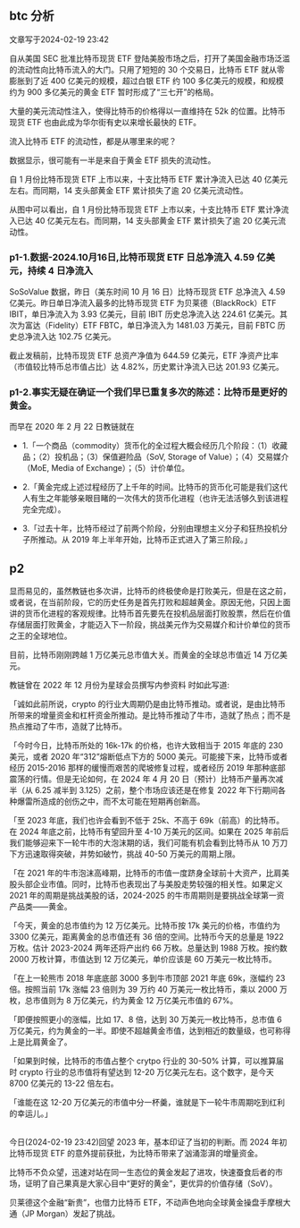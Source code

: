 
## btc 分析
文章写于2024-02-19 23:42

自从美国 SEC 批准比特币现货 ETF 登陆美股市场之后，打开了美国金融市场泛滥的流动性向比特币流入的大门。只用了短短的 30 个交易日，比特币 ETF 就从零膨胀到了近 400 亿美元的规模，超过白银 ETF 约 100 多亿美元的规模，和规模约为 900 多亿美元的黄金 ETF 暂时形成了“三七开”的格局。

大量的美元流动性注入，使得比特币的价格得以一直维持在 52k 的位置。比特币现货 ETF 也由此成为华尔街有史以来增长最快的 ETF。

流入比特币 ETF 的流动性，都是从哪里来的呢？

数据显示，很可能有一半是来自于黄金 ETF 损失的流动性。

自 1 月份比特币现货 ETF 上市以来，十支比特币 ETF 累计净流入已达 40 亿美元左右。而同期，14 支头部黄金 ETF 累计损失了逾 20 亿美元流动性。

从图中可以看出，自 1 月份比特币现货 ETF 上市以来，十支比特币 ETF 累计净流入已达 40 亿美元左右。而同期，14 支头部黄金 ETF 累计损失了逾 20 亿美元流动性。

<ImageRender alt='test1' width='80%' height='auto' path='https://img.foresightnews.pro/202402/177f66021ac0bf9abffd5f94c31c9c30.jpeg' />

### p1-1.数据-2024.10月16日,比特币现货 ETF 日总净流入 4.59 亿美元，持续 4 日净流入
<LinkRender alt='us-btc-spot' path='https://sosovalue.com/assets/etf/us-btc-spot' />

SoSoValue 数据，昨日（美东时间 10 月 16 日）比特币现货 ETF 总净流入 4.59 亿美元。昨日单日净流入最多的比特币现货 ETF 为贝莱德（BlackRock）ETF IBIT，单日净流入为 3.93 亿美元，目前 IBIT 历史总净流入达 224.61 亿美元。其次为富达（Fidelity）ETF FBTC，单日净流入为 1481.03 万美元，目前 FBTC 历史总净流入达 102.75 亿美元。

截止发稿前，比特币现货 ETF 总资产净值为 644.59 亿美元，ETF 净资产比率（市值较比特币总市值占比）达 4.82%，历史累计净流入已达 201.93 亿美元。

<ImageRender alt='test1' width='70%' height='auto' path='https://img.foresightnews.pro/202410/10-1729137436409.jpeg' />

### p1-2.事实无疑在确证一个我们早已重复多次的陈述：比特币是更好的黄金。
<LinkRender alt='比特币是更好的黄金' path='http://mp.weixin.qq.com/s?__biz=MjM5MjMwNjgzMA==&mid=2247485297&idx=1&sn=a253b37c01729c8a62b6cd63a48404d4&chksm=a6a9049091de8d86da16f52031b522d36be8ef1466f9962cd451f42139976875d52da75863a8&scene=21#wechat_redirect' />

而早在 2020 年 2 月 22 日教链就在
<LinkRender alt='教链一周谈 20200222' path='http://mp.weixin.qq.com/s?__biz=MjM5MjMwNjgzMA==&mid=2247484032&idx=1&sn=af3658703f7feb18e197a11a0edc1407&chksm=a6a9016191de88771e89d324f2749e821d878d5a5d56cc34bb02469444140461a5c3e06e3e57&scene=21#wechat_redirect' />

* 1.「一个商品（commodity）货币化的全过程大概会经历几个阶段：（1）收藏品；（2）投机品；（3）保值避险品（SoV, Storage of Value）；（4）交易媒介（MoE, Media of Exchange）；（5）计价单位。

* 2.「黄金完成上述过程经历了上千年的时间。比特币的货币化可能是我们这代人有生之年能够亲眼目睹的一次伟大的货币化进程（也许无法活够久到该进程完全完成）。

* 3.「过去十年，比特币经过了前两个阶段，分别由理想主义分子和狂热投机分子所推动。从 2019 年上半年开始，比特币正式进入了第三阶段。」

## p2
显而易见的，虽然教链也多次讲，比特币的终极使命是打败美元，但是在这之前，或者说，在当前阶段，它的历史任务是首先打败和超越黄金。原因无他，只因上面讲的货币化进程的客观规律。比特币首先要先在投机品层面打败股票，然后在价值存储层面打败黄金，才能迈入下一阶段，挑战美元作为交易媒介和计价单位的货币之王的全球地位。

目前，比特币刚刚跨越 1 万亿美元总市值大关。而黄金的全球总市值近 14 万亿美元。

教链曾在 2022 年 12 月份为星球会员撰写内参资料
<LinkRender alt='《2022 年年终复盘展望报告》' path='http://mp.weixin.qq.com/s?__biz=MzIwMDQyMzIyMA==&mid=2650122491&idx=1&sn=4c588b0f300819cf24f45682ea148121&chksm=8efc6aa0b98be3b638e101b041ac735ccb4a5645be690b6ae6f46a33af0311a8a12faf2e33b6&scene=21#wechat_redirect' /> 时如此写道:

「诚如此前所说，crypto 的行业大周期仍是由比特币推动。或者说，是由比特币所带来的增量资金和杠杆资金所推动。是比特币推动了牛市，造就了热点；而不是热点推动了牛市，造就了比特币。



「今时今日，比特币所处的 16k-17k 的价格，也许大致相当于 2015 年底的 230 美元，或者 2020 年“312”熔断低点下方的 5000 美元。可能接下来，比特币或者经历 2015-2016 那样的缓慢而艰苦的爬坡修复过程，或者经历 2019 年那种底部震荡的行情。但是无论如何，在 2024 年 4 月 20 日（预计）比特币产量再次减半（从 6.25 减半到 3.125）之前，整个市场应该还是在修复 2022 年下行期间各种爆雷所造成的创伤之中，而不太可能在短期再创新高。



「至 2023 年底，我们也许会看到不低于 25k、不高于 69k（前高）的比特币。在 2024 年底之前，比特币有望回升至 4-10 万美元的区间。如果在 2025 年前后我们能够迎来下一轮牛市的大泡沫期的话，我们可能有机会看到比特币从 10 万刀下方迅速取得突破，并势如破竹，挑战 40-50 万美元的周期上限。



「在 2021 年的牛市泡沫高峰期，比特币的市值一度跻身全球前十大资产，比肩美股头部企业市值。同时，比特币也表现出了与美股走势较强的相关性。如果定义 2021 年的周期是挑战美股的话，2024-2025 的牛市周期则是要挑战全球第一资产品类——黄金。



「今天，黄金的总市值约为 12 万亿美元。比特币按 17k 美元的价格，市值约为 3300 亿美元，距离黄金的总市值还有 36 倍的空间。比特币今天的总量是 1922 万枚。估计 2023-2024 两年还将产出约 66 万枚。总量达到 1988 万枚。按约数 2000 万枚计算，市值达到 12 万亿美元，单价应该是 60 万美元一枚比特币。



「在上一轮熊市 2018 年底底部 3000 多到牛市顶部 2021 年底 69k，涨幅约 23 倍。按照当前 17k 涨幅 23 倍则为 39 万约 40 万美元一枚比特币，乘以 2000 万枚，总市值则为 8 万亿美元，约为黄金 12 万亿美元市值的 67%。


「即便按照更小的涨幅，比如 17、8 倍，达到 30 万美元一枚比特币，总市值 6 万亿美元，约为黄金的一半。即使不超越黄金市值，达到相近的数量级，也可称得上是比肩黄金了。



「如果到时候，比特币的市值占整个 crytpo 行业的 30-50% 计算，可以推算届时 crypto 行业的总市值将有望达到 12-20 万亿美元左右。这个数字，是今天 8700 亿美元的 13-22 倍左右。



「谁能在这 12-20 万亿美元的市值中分一杯羹，谁就是下一轮牛市周期吃到红利的幸运儿。」

<br/>
今日(2024-02-19 23:42)回望 2023 年，基本印证了当初的判断。而 2024 年初比特币现货 ETF 的意外提前获批，为比特币带来了汹涌澎湃的增量资金。



比特币不负众望，迅速对站在同一生态位的黄金发起了进攻，快速蚕食后者的市场，证明了自己果真是大家心目中“更好的黄金”，更优异的价值存储（SoV）。



贝莱德这个金融“新贵”，也借力比特币 ETF，不动声色地向全球黄金操盘手摩根大通（JP Morgan）发起了挑战。

<LinkRender alt='参考' path='https://foresightnews.pro/article/detail/53856' />